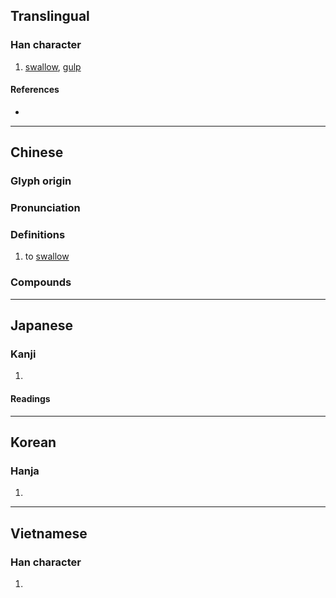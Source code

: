 {{also|咽}}
{{character info/new}}
==Translingual==

===Han character===
{{Han char|rn=30|rad=口|as=16|sn=19|four=64031|canj=RTLF|ids=⿰口燕}}

# [[swallow]], [[gulp]]

====References====
* {{Han ref|kx=0213.180|dkj=04545|dj=0435.440|hdz=10701.150|uh=56A5|ud=22181|bh=C360|bd=50016}}

----

==Chinese==
{{zh-forms|t2=咽|s=咽}}

===Glyph origin===
{{Han etym}}

===Pronunciation===
{{zh-pron
|m=yàn
|m-s=
|c=jin3
|c-t=
|g=
|h=pfs=
|j=
|md=
|mn=
|mn-t=
|w=
|x=
|mc=y
|oc=y
|cat=
}}

===Definitions===
{{zh-hanzi}}

# to [[swallow]]

===Compounds===
{{zh-der|狼吞虎嚥|嚥氣|吞嚥|細嚼慢嚥|下嚥|嚥唾|唾沫直嚥|咀嚥|乾嚥唾|嚥下|嚥住|嚥苦吞甘|嚥氣症|狼餐虎嚥|狼飧虎嚥}}

----

==Japanese==

===Kanji===
{{ja-kanji|grade=|rs=口16}}

# {{defn|lang=ja|sort=口16}}

====Readings====
{{ja-readings
|goon=えん
|kanon=えん
|kun=の-む, のど-
}}

----

==Korean==

===Hanja===
{{ko-hanja|hangeul=연|rv=yeon|mr=yŏn}}

# {{defn|lang=ko|sort=口16}}

----

==Vietnamese==

===Han character===
{{vi-hantu|[[yết]], [[en]], [[ẻn]]|rs=口16}}

# {{defn|vi}}